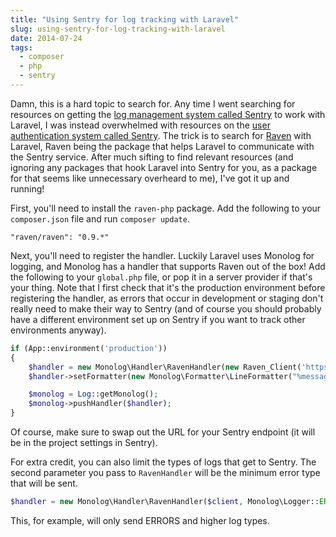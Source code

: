 ```yaml
---
title: "Using Sentry for log tracking with Laravel"
slug: using-sentry-for-log-tracking-with-laravel
date: 2014-07-24
tags:
  - composer
  - php
  - sentry
---
```


Damn, this is a hard topic to search for. Any time I went searching for resources on getting the [log management system called Sentry](https://getsentry.com) to work with Laravel, I was instead overwhelmed with resources on the [user authentication system called Sentry](https://github.com/cartalyst/sentry). The trick is to search for [Raven](https://github.com/getsentry/raven-php) with Laravel, Raven being the package that helps Laravel to communicate with the Sentry service. After much sifting to find relevant resources (and ignoring any packages that hook Laravel into Sentry for you, as a package for that seems like unnecessary overheard to me), I've got it up and running!

First, you'll need to install the `raven-php` package. Add the following to your `composer.json` file and run `composer update`.

```
"raven/raven": "0.9.*"
```

Next, you'll need to register the handler. Luckily Laravel uses Monolog for logging, and Monolog has a handler that supports Raven out of the box! Add the following to your `global.php` file, or pop it in a server provider if that's your thing. Note that I first check that it's the production environment before registering the handler, as errors that occur in development or staging don't really need to make their way to Sentry (and of course you should probably have a different environment set up on Sentry if you want to track other environments anyway).

```php
if (App::environment('production'))
{
    $handler = new Monolog\Handler\RavenHandler(new Raven_Client('https://your-unique-url@app.getsentry.com/your-id'));
    $handler->setFormatter(new Monolog\Formatter\LineFormatter("%message% %context% %extra%\n"));

    $monolog = Log::getMonolog();
    $monolog->pushHandler($handler);
}
```

Of course, make sure to swap out the URL for your Sentry endpoint (it will be in the project settings in Sentry).

For extra credit, you can also limit the types of logs that get to Sentry. The second parameter you pass to `RavenHandler` will be the minimum error type that will be sent.

```php
$handler = new Monolog\Handler\RavenHandler($client, Monolog\Logger::ERROR);
```

This, for example, will only send ERRORS and higher log types.
